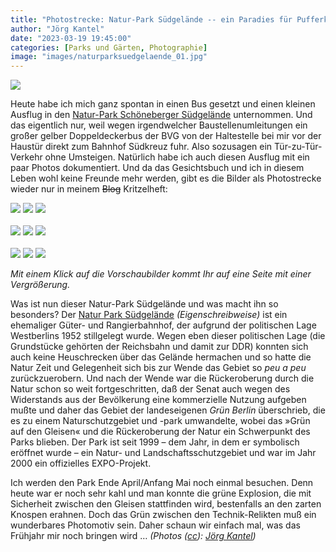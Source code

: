```yaml
---
title: "Photostrecke: Natur-Park Südgelände -- ein Paradies für Pufferküsser"
author: "Jörg Kantel"
date: "2023-03-19 19:45:00"
categories: [Parks und Gärten, Photographie]
image: "images/naturparksuedgelaende_01.jpg"
---
```


[![](images/naturparksuedgelaende_01-b.jpg)](https://www.flickr.com/photos/schockwellenreiter/52757817350/)

Heute habe ich mich ganz spontan in einen Bus gesetzt und einen kleinen Ausflug in den [Natur-Park Schöneberger Südgelände](https://de.wikipedia.org/wiki/Natur-Park_S%C3%BCdgel%C3%A4nde) unternommen. Und das eigentlich nur, weil wegen irgendwelcher Baustellenumleitungen ein großer gelber Doppeldeckerbus der BVG von der Haltestelle bei mir vor der Haustür direkt zum Bahnhof Südkreuz fuhr. Also sozusagen ein Tür-zu-Tür-Verkehr ohne Umsteigen. Natürlich habe ich auch diesen Ausflug mit ein paar Photos dokumentiert. Und da das Gesichtsbuch und ich in diesem Leben wohl keine Freunde mehr werden, gibt es die Bilder als Photostrecke wieder nur in meinem ~~Blog~~ Kritzelheft:

[![](images/naturparksuedgelaende_02.jpg)](https://www.flickr.com/photos/schockwellenreiter/52757817895/)&nbsp;[![](images/naturparksuedgelaende_03.jpg)](https://www.flickr.com/photos/schockwellenreiter/52757894933/)&nbsp;[![](images/naturparksuedgelaende_04.jpg)](https://www.flickr.com/photos/schockwellenreiter/52756875342/)<br /><br />
[![](images/naturparksuedgelaende_05.jpg)](https://www.flickr.com/photos/schockwellenreiter/52757415551/)&nbsp;[![](images/naturparksuedgelaende_06.jpg)](https://www.flickr.com/photos/schockwellenreiter/52756877687/)&nbsp;[![](images/naturparksuedgelaende_07.jpg)](https://www.flickr.com/photos/schockwellenreiter/52757662959/)<br /><br />
[![](images/naturparksuedgelaende_08.jpg)](https://www.flickr.com/photos/schockwellenreiter/52756882697/)&nbsp;[![](images/naturparksuedgelaende_09.jpg)](https://www.flickr.com/photos/schockwellenreiter/52757419126/)&nbsp;[![](images/naturparksuedgelaende_10.jpg)](https://www.flickr.com/photos/schockwellenreiter/52757664089/)

*Mit einem Klick auf die Vorschaubilder kommt Ihr auf eine Seite mit einer Vergrößerung.*

Was ist nun dieser Natur-Park Südgelände und was macht ihn so besonders? Der [Natur Park Südgelände](https://www.natur-park-suedgelaende.de/) *(Eigenschreibweise)* ist ein ehemaliger Güter- und Rangierbahnhof, der aufgrund der politischen Lage Westberlins 1952 stillgelegt wurde. Wegen eben dieser politischen Lage (die Grundstücke gehörten der Reichsbahn und damit zur DDR) konnten sich auch keine Heuschrecken über das Gelände hermachen und so hatte die Natur Zeit und Gelegenheit sich bis zur Wende das Gebiet so *peu a peu* zurückzuerobern. Und nach der Wende war die Rückeroberung durch die Natur schon so weit fortgeschritten, daß der Senat auch wegen des Widerstands aus der Bevölkerung eine kommerzielle Nutzung aufgeben mußte und daher das Gebiet der landeseigenen *Grün Berlin* überschrieb, die es zu einem Naturschutzgebiet und -park umwandelte, wobei das »Grün auf den Gleisen« und die Rückeroberung der Natur ein Schwerpunkt des Parks blieben. Der Park ist seit 1999 -- dem Jahr, in dem er symbolisch eröffnet wurde --  ein Natur- und Landschaftsschutzgebiet und war im Jahr 2000 ein offizielles EXPO-Projekt.

Ich werden den Park Ende April/Anfang Mai noch einmal besuchen. Denn heute war er noch sehr kahl und man konnte die grüne Explosion, die mit Sicherheit zwischen den Gleisen stattfinden wird, bestenfalls an den zarten Knospen erahnen. Doch das Grün zwischen den Technik-Relikten muß ein wunderbares Photomotiv sein. Daher schaun wir einfach mal, was das Frühjahr mir noch bringen wird … *(Photos ([cc](http://creativecommons.org/licenses/by-nc-nd/2.0/)): [Jörg Kantel](http://cognitiones.kantel-chaos-team.de/cv.html))*

